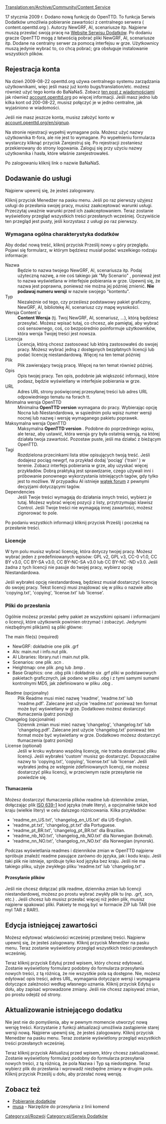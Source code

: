[[Translation:en/Archive/Community/Content Service]]


{{en/Feature|0.7|align="right"|text=(since 0.7.0)}}

17 stycznia 2009 r. Dodano nową funkcję do OpenTTD. To funkcja Serwis Dodatków umożliwia pobieranie zawartości z centralnego serwera ( content.openttd.org ). Autorzy NewGRF, AI, scenariusze itp. Najpierw muszą przesłać swoją pracę na [http://content.openttd.org/ Website Serwisu Dodatków]. Po dodaniu gracze OpenTTD mogą z łatwością pobrać pliki NewGRF, AI, scenariusze itp. Dodane na centralny serwer za pomocą interfejsu w grze. Użytkownicy muszą jedynie wybrać to, co chcą pobrać; gra obsługuje instalowanie wszystkich plików.

==Rejestracja konta==
Na dzień 2009-08-22 openttd.org używa centralnego systemu zarządzania użytkownikami, więc jeśli masz już konto bugs/translation/etc. możesz również użyć tego konta do BaNaNaS. Zobacz [http://www.openttd.org/en/news/101 ten post z wiadomościami] jak również [http://account.openttd.org account.openttd.org] po więcej informacji. Jeśli masz jedno lub kilka kont od 200-08-22, musisz połączyć je w jedno centralne, jak wyjaśniono w wiadomości.

Jeśli nie masz jeszcze konta, musisz założyć konto w [http://account.openttd.org/en/signup account.openttd.org/en/signup].

Na stronie rejestracji wypełnij wymagane pola. Możesz użyć nazwy użytkownika tt-fora, ale nie jest to wymagane. Po wypełnieniu formularza wystarczy kliknąć przycisk Zarejestruj się. Po rejestracji zostaniesz przekierowany do strony logowania. Zaloguj się przy użyciu nazwy użytkownika i hasła, które właśnie zarejestrowałeś.

Po zalogowaniu kliknij link o nazwie BaNaNaS.

==Dodawanie do usługi==
Najpierw upewnij się, że jesteś zalogowany.

Kliknij przycisk Menedżer na pasku menu. Jeśli po raz pierwszy użyjesz usługi do przesłania swojej pracy, musisz zaakceptować warunki usługi. Przeczytaj uważnie warunki przed ich zaakceptowaniem.
<!--{{note|You are only allowed to upload content of which you are (one of) the original author(s)!}}-->
{{pl/Informacja|Dozwolone jest przesyłanie treści, których jesteś (jednym z) oryginalny(ch) autor(ów)!}}
Teraz zostanie wyświetlony przegląd wszystkich treści przesłanych wcześniej. Oczywiście ten przegląd jest pusty, jeśli korzystasz z usługi po raz pierwszy. 

===Wymagana ogólna charakterystyka dodatków===
Aby dodać nową treść, kliknij przycisk Prześlij nowy u góry przeglądu. Pojawi się formularz, w którym będziesz musiał podać wszelkiego rodzaju informacje:

;Nazwa
:Będzie to nazwa twojego NewGRF, AI, scenariusza itp. Podaj użyteczną nazwę, a nie coś takiego jak "My Scenario" , ponieważ jest to nazwa wyświetlana w interfejsie pobierania w grze. Upewnij się, że nazwa jest poprawna, ponieważ nie można jej później zmienić. '''Nie podawaj numeru wersji''' w nazwie swojego "kontentu".
;Typ
:Niezależnie od tego, czy prześlesz podstawowy pakiet graficzny, NewGRF, AI, bibliotekę AI, scenariusz czy mapę wysokości.
;Wersja Content`''u''
:'''Content Wersja'''  (tj. Twoj NewGRF, AI, scenariusz, ...), którą będziesz przesyłać. Możesz wpisać tutaj, co chcesz, ale pamiętaj, aby wybrać coś sensownego, coś, co bezpośrednio poinformuje użytkowników, która wersja Twojej treści jest nowsza.
;Licencja
:Licencja, którą chcesz zastosować lub którą zastosowałeś do swojej pracy. Możesz wybrać jedną z dostępnych bezpłatnych licencji lub podać licencję niestandardową. Więcej na ten temat później
;Plik
:Plik zawierający twoją pracę. Więcej na ten temat również później.
;Opis
:Opis twojej pracy. Ten opis, podobnie jak większość informacji, które podasz, będzie wyświetlany w interfejsie pobierania w grze.
;URL
:Adres URL strony poświęconej przesyłanej treści lub adres URL odpowiedniego tematu na forach tt.
;Minimalna wersja OpenTTD
:Minimalna '''OpenTTD version''' wymagana do pracy. Wybierając opcję Nocna lub Niestandardowa, w sąsiednim polu wpisz numer wersji nocnej lub nazwę i wersję wymaganego pakietu poprawek.
;Maksymalna wersja OpenTTD
:Maksymalna '''OpenTTD version''' . Podobne do poprzedniego wpisu, ale teraz, aby ustawić, która wersja gry była ostatnią wersją, na której działała twoja zawartość. Pozostaw puste, jeśli ma działać z bieżącym OpenTTD.
;Tagi
:Rozdzielona przecinkami lista słów opisujących twoją treść. Jeśli dodajesz pociąg newgrf, na przykład dodaj 'pociąg' ('train' ) w terenie. Zobacz interfejs pobierania w grze, aby uzyskać więcej przykładów. Dobrą praktyką jest sprawdzanie, czego używali inni i próbowanie ponownego wykorzystania istniejących tagów, gdy tylko jest to możliwe. W przypadku AI istnieje [http://www.tt-forums.net/viewtopic.php?f=65&t=41473 wątek forum] z pewnymi decyzjami dotyczącymi tagów. 
;Dependencies
:Jeśli Twoje treści wymagają do działania innych treści, wybierz je tutaj. Możesz wybrać więcej pozycji z listy, przytrzymując klawisz Control. Jeśli Twoje treści nie wymagają innej zawartości, możesz zignorować to pole.

Po podaniu wszystkich informacji kliknij przycisk Prześlij i poczekaj na przesłanie treści.

===Licencje===
W tym polu musisz wybrać licencję, która dotyczy twojej pracy. Możesz wybrać jeden z predefiniowanych wpisów: GPL v2, GPL v3, CC-0 v1.0, CC BY v3.0, CC BY-SA v3.0, CC BY-NC-SA v3.0 lub CC BY-NC -ND v3.0. Jeśli żadna z tych licencji nie pasuje do twojej pracy, wybierz opcję Niestandardowa.

Jeśli wybrałeś opcję niestandardową, będziesz musiał dostarczyć licencję do swojej pracy. Tekst licencji musi znajdować się w pliku o nazwie albo 'copying.txt', 'copying', 'license.txt' lub 'license'.

===Pliki do przesłania===
Ogólnie możesz przesłać pełny pakiet ze wszystkimi opisami i informacjami o licencji, które użytkownik powinien otrzymać i zobaczyć. Jedynymi niezbędnymi plik(ami) są pliki główne:
;The main file(s) (required)
*NewGRF: dokładnie one plik .grf 
*AIs: main.nut i info.nut plik.
*AI Libraries: library.nut i main.nut plik.
*Scenarios: one plik .scn .
*Heightmap: one plik .png lub .bmp .
*Base Graphics: one .obg plik i dokładnie six .grf pliki w podstawowych pakietach graficznych, jak podano w pliku .obg i z tymi samymi sumami kontrolnymi MD5, jak zdefiniowano w pliku .obg .
; Readme (opcjonalny)
:Plik Readme musi mieć nazwę 'readme', 'readme.txt' lub 'readme.pdf'. Zalecane jest użycie 'readme.txt' ponieważ ten format może być wyświetlany w grze. Dodatkowo możesz dostarczyć tłumaczenia (patrz poniżej)
; Changelog (opcjonalnie)
: Dziennik zmian musi mieć nazwę 'changelog', 'changelog.txt' lub 'changelog.pdf'. Zalecane jest użycie 'changelog.txt' ponieważ ten format może być wyświetlany w grze. Dodatkowo możesz dostarczyć tłumaczenia (patrz poniżej)
; License (optional)
: Jeśli w kroku wybrano wspólną licencję, nie trzeba dostarczać pliku licencji. Jeśli wybrałeś 'custom' musisz go dostarczyć. Dopuszczalne nazwy to 'copying.txt', 'copying', 'license.txt' lub 'license'. Jeśli wybrałeś jedną ze wstępnie zdefiniowanych licencji, nie możesz dostarczyć pliku licencji, w przeciwnym razie przesyłanie nie powiedzie się.

====Tłumaczenia====
Możesz dostarczyć tłumaczenia plików readme lub dzienników zmian, dołączając plik [http://en.wikipedia.org/wiki/List_of_ISO_639-1_codes ISO 639-1] kod języka (małe litery), a opcjonalnie także kod kraju (wielkie litery) w celu dalszego różnicowania. Kilka przykładów:
* 'readme_en_US.txt', 'changelog_en_US.txt' dla US-English.
* 'readme_pt.txt', 'changelog_pt.txt' dla Portuguese.
* 'readme_pt_BR.txt', 'changelog_pt_BR.txt' dla Brazilian.
* 'readme_nb_NO.txt', 'changelog_nb_NO.txt' dla Norwegian (bokmal).
* 'readme_nn_NO.txt', 'changelog_nn_NO.txt' dla Norwegian (nynorsk).
Podczas wyświetlania readmes i dzienników zmian w OpenTTD najpierw spróbuje znaleźć readme pasujące zarówno do języka, jak i kodu kraju. Jeśli taki plik nie istnieje, spróbuje tylko kod języka bez kraju. Jeśli nie ma takiego pliku, użyje zwykłego pliku 'readme.txt' lub 'changelog.txt' .

====Przesyłanie plików====
Jeśli nie chcesz dołączać plik readme, dziennika zmian lub licencji niestandardowej, możesz po prostu wybrać zwykły plik tu (np. .grf, .scn, etc.) . Jeśli chcesz lub musisz przesłać więcej niż jeden plik, musisz najpierw spakować pliki. Pakiety te mogą być w formacie ZIP lub TAR (nie myl TAR z RAR!).

==Edycja istniejącej zawartości==
Możesz edytować właściwości wcześniej przesłanej treści. Najpierw upewnij się, że jesteś zalogowany.
Kliknij przycisk Menedżer na pasku menu. Teraz zostanie wyświetlony przegląd wszystkich treści przesłanych wcześniej.

Teraz kliknij przycisk Edytuj przed wpisem, który chcesz edytować. Zostanie wyświetlony formularz podobny do formularza przesyłania nowych treści, z tą różnicą, że nie wszystkie pola są dostępne. Nie, możesz edytować opis treści, adres URL, wymagania dotyczące wersji i wymagania dotyczące zależności według własnego uznania. Kliknij przycisk Edytuj u dołu, aby zapisać wprowadzone zmiany. Jeśli nie chcesz zapisywać zmian, po prostu odejdź od strony.

==Aktualizowanie istniejącego dodatku==
Nie jest nie do pomyślenia, aby w pewnym momencie utworzyć nową wersję treści. Korzystanie z funkcji aktualizacji umożliwia zastąpienie starej wersji nową. Najpierw upewnij się, że jesteś zalogowany.
Kliknij przycisk Menedżer na pasku menu. Teraz zostanie wyświetlony przegląd wszystkich treści przesłanych wcześniej.

Teraz kliknij przycisk Aktualizuj przed wpisem, który chcesz zaktualizować. Zostanie wyświetlony formularz podobny do formularza przesyłania nowych treści, z tą różnicą, że pola Nazwa i Typ są niedostępne. Teraz wybierz plik do przesłania i wprowadź niezbędne zmiany w drugim polu. Kliknij przycisk Prześlij u dołu, aby przesłać nową wersję.

==Zobacz też==
*[[pl/Manual/Dodatki Online|Pobieranie dodatków]]
*[http://www.tt-forums.net/viewtopic.php?f=29&t=63119 musa] - Narzędzie do przesyłania z linii komend 

<!--[[Category:Development]]--> [[Category:pl/Rozwój]]
<!--[[Category:Content Service]]--> [[Category:pl/Serwis Dodatków]]